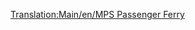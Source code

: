 [[Translation:Main/en/MPS Passenger Ferry]]{{en/-}}{{hu/Navbox Hajók}}
{{hu/Hajók|Image=[[File:en/Ferry.png|MPS Passenger Ferry]]
|Name=MPS komp
|Cost=£18,279 ($36,558)
|Speed=32 km/h (20 mph)
|Annual=£1,476 ($2,952)
|Designed=1926 	
|Lifespan=30
|Capacity=100 [[Main/hu/Utasok|utas]]
|Description=Az MPS kompot arra tervezték, hogy utasokat nagy távolságon szállítson kikötőtől kikötőig.
|Real-life=Kitalált hajó, a valóságban nem létezik. Az MPS egyszerű mozaikszó a Microprose, a Transport Tycoon eredeti kiadójának nevéből.
}}